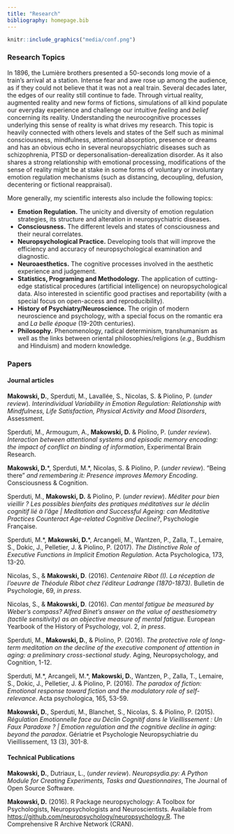 ```yaml
---
title: "Research"
bibliography: homepage.bib
---
```



```r
knitr::include_graphics("media/conf.png")
```

### Research Topics


In 1896, the Lumière brothers presented a 50-seconds long movie of a train's arrival at a station. Intense fear and awe rose up among the audience, as if they could not believe that it was not a real train. Several decades later, the edges of our reality still continue to fade. Through virtual reality, augmented reality and new forms of fictions, simulations of all kind populate our everyday experience and challenge our intuitive *feeling* and *belief* concerning its reality. Understanding the neurocognitive processes underlying this sense of reality is what drives my research. This topic is heavily connected with others levels and states of the Self such as minimal consciousness, mindfulness, attentional absorption, presence or dreams and has an obvious echo in several neuropsychiatric diseases such as schizophrenia, PTSD or depersonalisation-derealization disorder. As it also shares a strong relationship with emotional processing, modifications of the sense of reality might be at stake in some forms of voluntary or involuntary emotion regulation mechanisms (such as distancing, decoupling, defusion, decentering or fictional reappraisal).


More generally, my scientific interests also include the following topics: 

- **Emotion Regulation.** The unicity and diversity of emotion regulation strategies, its structure and alteration in neuropsychiatric diseases.
- **Consciousness.** The different levels and states of consciousness and their neural correlates.
- **Neuropsychological Practice.** Developing tools that will improve the efficiency and accuracy of neuropsychological examination and diagnostic.
- **Neuroaesthetics.** The cognitive processes involved in the aesthetic experience and judgement.
- **Statistics, Programing and Methodology.** The application of cutting-edge statistical procedures (artificial intelligence) on neuropsychological data. Also interested in scientific good practises and reportability (with a special focus on open-access and reproducibility).
- **History of Psychiatry/Neuroscience.** The origin of modern neuroscience and psychology, with a special focus on the romantic era and *La belle époque* (19-20th centuries).
- **Philosophy.** Phenomenology, radical determinism, transhumanism as well as the links between oriental philosophies/religions (*e.g.,* Buddhism and Hinduism) and modern knowledge.


### Papers

#### Journal articles


**Makowski, D.**, Sperduti, M., Lavallée, S., Nicolas, S. & Piolino, P. (*under review*). *Interindividual Variability in Emotion Regulation: Relationship with Mindfulness, Life Satisfaction, Physical Activity and Mood Disorders*, Assessment.

Sperduti, M., Armougum, A., **Makowski, D.** & Piolino, P. (*under review*). *Interaction between attentional systems and episodic memory encoding: the impact of conflict on binding of information*, Experimental Brain Research.

**Makowski, D.**\*, Sperduti, M.\*, Nicolas, S. & Piolino, P. (*under review*). "Being there" *and remembering it: Presence improves Memory Encoding*. Consciousness & Cognition.

Sperduti, M., **Makowski, D.** & Piolino, P. (*under review*). *Méditer pour bien vieillir ? Les possibles bienfaits des pratiques méditatives sur le déclin cognitif lié à l’âge | Meditation and Successful Ageing: can Meditative Practices Counteract Age-related Cognitive Decline?*, Psychologie Française.

Sperduti, M.\*, **Makowski, D.**\*, Arcangeli, M., Wantzen, P., Zalla, T., Lemaire, S., Dokic, J., Pelletier, J. & Piolino, P. (2017). *The Distinctive Role of Executive Functions in Implicit Emotion Regulation*. Acta Psychologica, 173, 13-20.

Nicolas, S., & **Makowski, D**. (2016). *Centenaire Ribot (I). La réception de l'oeuvre de Théodule Ribot chez l'éditeur Ladrange (1870-1873)*. Bulletin de Psychologie, 69, *in press*.

Nicolas, S., & **Makowski, D**. (2016). *Can mental fatigue be measured by Weber's compass? Alfred Binet's answer on the value of aesthesiometry (tactile sensitivity) as an objective measure of mental fatigue.* European Yearbook of the History of Psychology, vol. 2, *in press*.

Sperduti, M., **Makowski, D.**, & Piolino, P. (2016). *The protective role of long-term meditation on the decline of the executive component of attention in aging: a preliminary cross-sectional study*. Aging, Neuropsychology, and Cognition, 1-12.

Sperduti, M.\*, Arcangeli, M.\*, **Makowski, D.**, Wantzen, P., Zalla, T., Lemaire, S., Dokic, J., Pelletier, J. \& Piolino, P. (2016). *The paradox of fiction: Emotional response toward fiction and the modulatory role of self-relevance*. Acta psychologica, 165, 53-59.

**Makowski, D.**, Sperduti, M., Blanchet, S., Nicolas, S. & Piolino, P. (2015). *Régulation Emotionnelle face au Déclin Cognitif dans le Vieillissement : Un Faux Paradoxe ? | Emotion regulation and the cognitive decline in aging: beyond the paradox*. Gériatrie et Psychologie Neuropsychiatrie du Vieillissement, 13 (3), 301-8.


#### Technical Publications

**Makowski, D.**, Dutriaux, L., (*under review*). *Neuropsydia.py: A Python Module for Creating Experiments, Tasks and Questionnaires*, The Journal of Open Source Software.

**Makowski, D.** (2016). R Package neuropsychology: A Toolbox for Psychologists, Neuropsychologists and Neuroscientists. Available from [https://github.com/neuropsychology/neuropsychology.R](https://github.com/neuropsychology/neuropsychology.R). The Comprehensive R Archive Network (CRAN).
